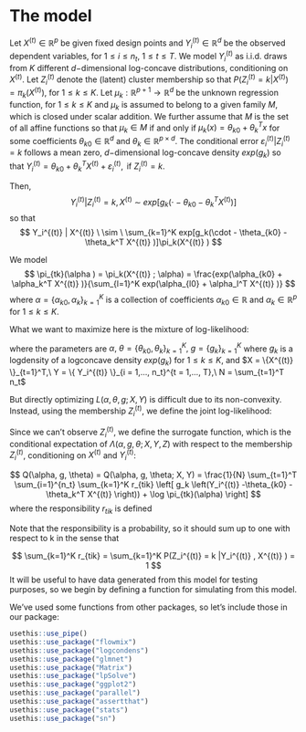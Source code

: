# The model

Let $X^{(t)} \in \mathbb{R}^{p}$ be given fixed design points and $Y_i^{(t)}  \in \mathbb{R}^{d}$ be the observed dependent variables, for $1 \le i \le n_t, \ 1 \le t \le T$. We model $Y_i^{(t)}$ as i.i.d. draws from $K$ different $d-$dimensional log-concave distributions, conditioning on  $X^{(t)}$. Let $Z_i^{(t)}$ denote the (latent) cluster membership so that $P(Z_i^{(t)} =k|X^{(t)} ) = \pi_k(X^{(t)} )$, for $1 \le k \le K$. Let $\mu_k:\mathbb{R}^{p+1} \rightarrow \mathbb{R}^{d}$ be the unknown regression function, for $1 \le k \le K$ and $\mu_k$ is assumed to belong to a given family $M$, which is closed under scalar addition. We further assume that $M$ is the set of all affine functions so that $\mu_k \in M$ if and only if $\mu_k (x) = \theta_{k0} + \theta_k^T x$ for some coefficients $\theta_{k0} \in \mathbb{R}^{d}$ and $\theta_k \in \mathbb{R}^{p \times d}$. The conditional error $\varepsilon_i^{(t)} |Z_i^{(t)}  =k$ follows a mean zero, $d-$dimensional log-concave density $exp(g_k)$ so that
$Y_i^{(t)}  = \theta_{k0} + \theta_k^T X^{(t)} + \varepsilon_i^{(t)}, \text{ if } Z_i^{(t)} =k$. 

Then, 
$$
Y_i^{(t)} |Z_i^{(t)}  = k, X^{(t)}  \ \sim \ exp[g_k(\cdot - \theta_{k0} - \theta_k^T X^{(t)} )]
$$
so that
$$
Y_i^{(t)} | X^{(t)}  \ \sim \ \sum_{k=1}^K exp[g_k(\cdot - \theta_{k0} - \theta_k^T X^{(t)} )]\pi_k(X^{(t)} ) 
$$

We model 
$$
\pi_{tk}(\alpha ) = \pi_k(X^{(t)} ; \alpha) 
= \frac{exp(\alpha_{k0} + \alpha_k^T X^{(t)} )}{\sum_{l=1}^K exp(\alpha_{l0} + \alpha_l^T X^{(t)} )}
$$
where $\alpha = \{ \alpha_{k0}, \alpha_{k} \}_{k=1}^K$ is a collection of coefficients $\alpha_{k0} \in \mathbb{R}$ and $\alpha_k \in \mathbb{R}^{p}$ for $1 \le k \le K$.

What we want to maximize here is the mixture of log-likelihood:

\begin{align*}
L(\alpha, \theta, g; X, Y) 
&= \frac{1}{N} \sum_{t=1}^T \sum_{i=1}^{n_t} \log \mathbb{P}(Y_i^{(t)}  |X^{(t)} ) \\
&= \frac{1}{N} \sum_{t=1}^T \sum_{i=1}^{n_t} \log \left[ \sum_{k=1}^K exp \left( g_k \left(Y_i^{(t)} -\theta_{k0} - \theta_k^T X^{(t)}  \right) \right) \cdot \pi_{tk}(\alpha) \right]
\end{align*}

where the parameters are  $\alpha,\ \theta = \{ \theta_{k0},\theta_k \}_{k=1}^K,\ g = \{ g_k \}_{k=1}^K$ where $g_k$ is a logdensity of a logconcave density $exp(g_k)$ for $1 \le k \le K$, and $X = \{X^{(t)} \}_{t=1}^T,\ Y = \{ Y_i^{(t)} \}_{i = 1,..., n_t}^{t = 1,..., T},\ N = \sum_{t=1}^T n_t$

But directly optimizing $L(\alpha, \theta, g; X, Y)$ is difficult due to its non-convexity. Instead, using the membership $Z_i^{(t)}$, we define the joint log-likelihood:

\begin{align*}
\Lambda(\alpha, \theta, g; X, Y, Z) 
&= \frac{1}{N} \sum_{t=1}^T \sum_{i=1}^{n_t} \sum_{k=1}^K  \mathbb{I}\{Z_i^{(t)}  =k\} \log \mathbb{P}(Y_i^{(t)} , Z_i^{(t)}  = k |X^{(t)} ) \\
&= \frac{1}{N} \sum_{t, i,k}  \mathbb{I}\{Z_i^{(t)}  =k\} \left[ g_k \left(Y_i^{(t)} -\theta_{k0} -\theta_k^T X^{(t)}  \right) + \log \pi_{tk}(\alpha)  \right]
\end{align*}
Since we can't observe $Z_i^{(t)}$, we define the surrogate function, which is the conditional expectation of $\Lambda(\alpha, g, \theta; X, Y, Z)$ with respect to the membership $Z_i^{(t)}$, conditioning on $X^{(t)}$ and $Y_i^{(t)}$:

$$
Q(\alpha, g, \theta) = Q(\alpha, g, \theta; X, Y) = \frac{1}{N} \sum_{t=1}^T \sum_{i=1}^{n_t} \sum_{k=1}^K r_{tik} \left[ g_k \left(Y_i^{(t)} -\theta_{k0} -\theta_k^T X^{(t)}  \right)) + \log \pi_{tk}(\alpha)  \right]
$$
where the responsibility $r_{tik}$ is defined
\begin{align*}
r_{tik} = r_{tik}(\alpha, \theta, g) = P(Z_i^{(t)}  = k |Y_i^{(t)} , X^{(t)} ; \alpha, \theta, g)
&= \frac{exp(g_k(Y_i^{(t)} -\theta_{k0} -\theta_k^T X^{(t)} )) \pi_{tk}(\alpha)}
{\sum_{l=1}^K exp(g_l(Y_i^{(t)} -\theta_{l0} -\theta_l^T X^{(t)} )) \pi_{tl}(\alpha) }
\end{align*}


Note that the responsibility is a probability, so it should sum up to one with respect to k in the sense that

$$
\sum_{k=1}^K r_{tik} = \sum_{k=1}^K P(Z_i^{(t)}  = k |Y_i^{(t)} , X^{(t)} ) = 1
$$
It will be useful to have data generated from this model for testing purposes, so we begin by defining a function for simulating from this model.



We've used some functions from other packages, so let's include those in our package:

```{r}
usethis::use_pipe()
usethis::use_package("flowmix")
usethis::use_package("logcondens")
usethis::use_package("glmnet")
usethis::use_package("Matrix")
usethis::use_package("lpSolve")
usethis::use_package("ggplot2")
usethis::use_package("parallel")
usethis::use_package("assertthat")
usethis::use_package("stats")
usethis::use_package("sn")
```








